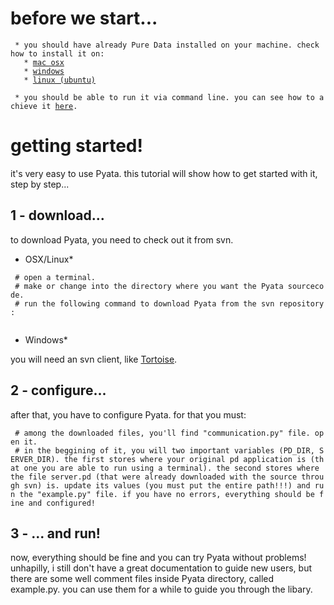 = before we start... =
  * you should have already Pure Data installed on your machine. check how to install it on: 
    * [http://en.flossmanuals.net/PureData/InstallingOSX mac osx]
    * [http://en.flossmanuals.net/PureData/InstallingWindows windows]
    * [http://en.flossmanuals.net/PureData/InstallingUbuntu linux (ubuntu)]
  
  * you should be able to run it via command line. you can see how to achieve it [http://en.flossmanuals.net/PureData/StartingPD here].


= getting started! =

it's very easy to use Pyata. this tutorial will show how to get started with it, step by step...

== 1 - download... ==
to download Pyata, you need to check out it from svn.

*OSX/Linux*

  # open a terminal.
  # make or change into the directory where you want the Pyata sourcecode.
  # run the following command to download Pyata from the svn repository:
      {{{svn checkout http://pyata.googlecode.com/svn/trunk/ pyata-read-only}}}

*Windows*

you will need an svn client, like [http://tortoisesvn.tigris.org/ Tortoise].

== 2 - configure... ==
after that, you have to configure Pyata. for that you must:
  # among the downloaded files, you'll find "communication.py" file. open it.
  # in the beggining of it, you will two important variables (PD_DIR, SERVER_DIR). the first stores where your original pd application is (that one you are able to run using a terminal). the second stores where the file server.pd (that were already downloaded with the source through svn) is. update its values (you must put the entire path!!!) and run the "example.py" file. if you have no errors, everything should be fine and configured!

== 3 - ... and run! ==
now, everything should be fine and you can try Pyata without problems! 
unhapilly, i still don't have a great documentation to guide new users, but there are some well comment files inside Pyata directory, called example.py. you can use them for a while to guide you through the libary.